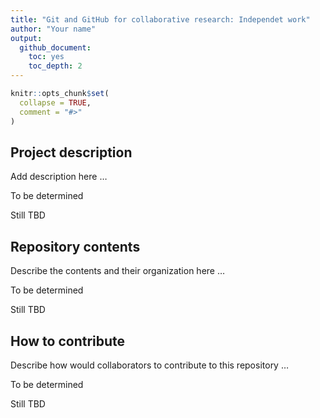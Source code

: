```yaml
---
title: "Git and GitHub for collaborative research: Independet work"
author: "Your name"
output: 
  github_document:
    toc: yes
    toc_depth: 2
---
```



```r
knitr::opts_chunk$set(
  collapse = TRUE,
  comment = "#>"
)
```

## Project description

Add description here ...  

To be determined

Still TBD

## Repository contents

Describe the contents and their organization here ...  

To be determined

Still TBD

## How to contribute

Describe how would collaborators to contribute to this repository ...  

To be determined

Still TBD
